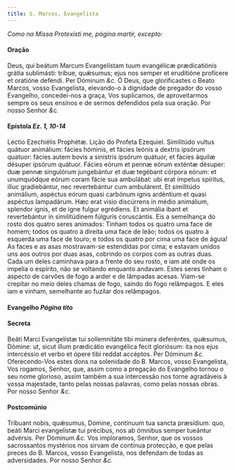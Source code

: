 ```yaml
---
title: S. Marcos, Evangelista
---
```


<em>Como na Missa Protexísti me, página martir, excepto:</em>

#### Oração

<div class="grid grid-cols-2 gap-5">
  <span class="text-justify">
    Deus, qui beátum Marcum Evangelístam tuum evangélicæ prædicatiónis grátia
    sublimásti: tríbue, quǽsumus; ejus nos semper et eruditióne profícere et
    oratióne deféndi. Per Dóminum <em>&c.</em>
  </span>
  <span class="text-justify">
    Ó Deus, que glorificastes o Beato Marcos, vosso Evangelista, elevando-o à
    dignidade de pregador do vosso Evangelho, concedei-nos a graça, Vos
    suplicamos, de aproveitarmos sempre os seus ensinos e de sermos defendidos
    pela sua oração. Por nosso Senhor <em>&c.</em>
  </span>
</div>

#### Epístola <em>Ez. 1, 10-14</em>

<div class="grid grid-cols-2 gap-5">
  <span class="text-justify">Léctio Ezechiélis Prophétæ.</span>
  <span class="text-justify">Lição do Profeta Ezequiel.</span>
  <span class="text-justify">
    Similitúdo vultus quátuor animálium: fácies hóminis, et fácies leónis a
    dextris ipsórum quatuor: fácies autem bovis a sinístris ipsórum quátuor, et
    fácies áquilæ désuper ipsórum quátuor. Fácies eórum et pennæ eórum exténtæ
    désuper: duæ pennæ singulórum jungebántur et duæ tegébant córpora eórum: et
    unumquódque eórum coram fácie sua ambulábat: ubi erat ímpetus spíritus,
    illuc gradiebántur, nec revertebántur cum ambulárent. Et similitúdo
    animálium, aspéctus eórum quasi carbónum ignis ardéntium et quasi aspéctus
    lampadárum. Hæc erat visio discúrrens in médio animálium, splendor ignis, et
    de igne fulgur egrédiens. Et animália ibant et revertebántur in
    similitúdinem fúlguris coruscántis.
  </span>
  <span class="text-justify">
    Eis a semelhança do rosto dos quatro seres animados: Tinham todos os quatro
    uma face de homem; todos os quatro à direita uma face de leão; todos os
    quatro à esquerda uma face de touro; e todos os quatro por cima uma face de
    águia! As faces e as asas mostravam-se estendidas por cima; e estavam unidos
    uns aos outros por duas asas, cobrindo os corpos com as outras duas. Cada um
    deles caminhava para a frente do seu rosto, e iam até onde os impelia o
    espírito, não se voltando enquanto andavam. Estes seres tinham o aspecto de
    carvões de fogo a arder e de lâmpadas acesas. Viam-se crepitar no meio deles
    chamas de fogo, saindo do fogo relâmpagos. E eles iam e vinham, semelhante
    ao fuzilar dos relâmpagos.
  </span>
</div>

#### Evangelho <em>Página tito</em>

#### Secreta

<div class="grid grid-cols-2 gap-5">
  <span class="text-justify">
    Beáti Marci Evangelístæ tui sollemnitáte tibi múnera deferéntes, quǽsumus,
    Dómine: ut, sicut illum prædicátio evangélica fecit gloriósum: ita nos ejus
    intercéssio et verbo et ópere tibi reddat accéptos. Per Dóminum <em>&c.</em>
  </span>
  <span class="text-justify">
    Oferecendo-Vos estes dons na solenidade do B. Marcos, vosso Evangelista, Vos
    rogamos, Senhor, que, assim como a pregação do Evangelho tornou o seu nome
    glorioso, assim também a sua intercessão nos torne agradáveis à vossa
    majestade, tanto pelas nossas palavras, como pelas nossas obras. Por nosso
    Senhor <em>&c.</em>
  </span>
</div>

#### Postcomúnio

<div class="grid grid-cols-2 gap-5">
  <span class="text-justify">
    Tríbuant nobis, quǽsumus, Dómine, contínuum tua sancta præsídium: quo, beáti
    Marci evangelístæ tui précibus, nos ab ómnibus semper tueántur advérsis. Per
    Dóminum <em>&c.</em>
  </span>
  <span class="text-justify">
    Vos imploramos, Senhor, que os vossos sacrossantos mystérios nos sirvam de
    contínua protecção, e que pelas preces do B. Marcos, vosso Evangelista, nos
    defendam de todas as adversidades. Por nosso Senhor <em>&c.</em>
  </span>
</div>
